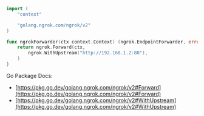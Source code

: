 ```go
import (
	"context"

	"golang.ngrok.com/ngrok/v2"
)

func ngrokForwarder(ctx context.Context) (ngrok.EndpointForwarder, error) {
	return ngrok.Forward(ctx,
		ngrok.WithUpstream("http://192.168.1.2:80"),
	)
}
```

Go Package Docs:

- [https://pkg.go.dev/golang.ngrok.com/ngrok/v2#Forward](https://pkg.go.dev/golang.ngrok.com/ngrok/v2#Forward)
- [https://pkg.go.dev/golang.ngrok.com/ngrok/v2#WithUpstream](https://pkg.go.dev/golang.ngrok.com/ngrok/v2#WithUpstream)
